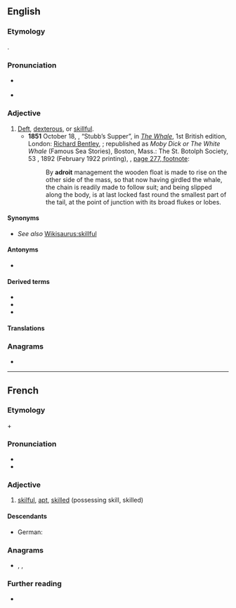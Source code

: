 ==English==
{{was wotd|2017|August|10}}

===Etymology===
{{bor|en|fr|adroit}}.

===Pronunciation===
* {{a|RP|GA}} {{IPA|/əˈdɹɔɪt/|lang=en}}
* {{rhymes|ɔɪt|lang=en}}

===Adjective===
{{en-adj|er|more}}

# [[deft|Deft]], [[dexterous]], or [[skillful]].
#* '''1851''' October 18, {{w|Herman Melville}}, “Stubb’s Supper”, in ''[[w:Moby-Dick|The Whale]]'', 1st British edition, London: [[w:Richard Bentley (publisher)|Richard Bentley]], <small>{{OCLC|14262177}}</small>; republished as ''Moby Dick or The White Whale'' (Famous Sea Stories), Boston, Mass.: The St. Botolph Society, 53 {{w|Beacon Street}}, 1892 (February 1922 printing), <small>{{OCLC|237074}}</small>, [https://books.google.com/books?id=XV8XAAAAYAAJ&pg=PA277 page 277, footnote]:
#*: By '''adroit''' management the wooden float is made to rise on the other side of the mass, so that now having girdled the whale, the chain is readily made to follow suit; and being slipped along the body, is at last locked fast round the smallest part of the tail, at the point of junction with its broad flukes or lobes.

====Synonyms====
* ''See also'' [[Wikisaurus:skillful]]

====Antonyms====
* {{l|en|maladroit}}

====Derived terms====
* {{l|en|adroitness}}
* {{l|en|adroitly}}
* {{l|en|maladroit}}

====Translations====
{{trans-see|dextrous}}

===Anagrams===
* {{anagrams|en|Tirado}}

----

==French==

===Etymology===
{{m|fr|à}} + {{m|fr|droit}}

===Pronunciation===
* {{fr-IPA}}
* {{audio|Fr-adroit.ogg|Audio|lang=fr}}

===Adjective===
{{fr-adj}}

# [[skilful]], [[apt]], [[skilled]] (possessing skill, skilled)

====Descendants====
* German: {{l|de|adrett}}

===Anagrams===
* {{l|fr|dorait}}, {{l|fr|rodait}}, {{l|fr|rôdait}}

===Further reading===
* {{R:TLFi}}